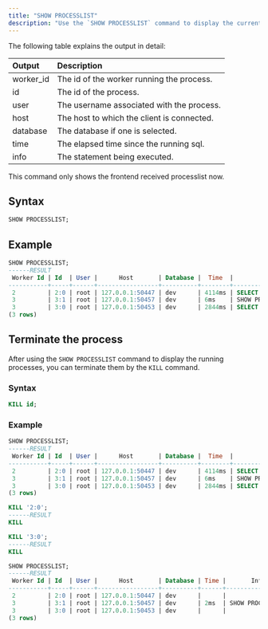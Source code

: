```yaml
---
title: "SHOW PROCESSLIST"
description: "Use the `SHOW PROCESSLIST` command to display the current workload of the system. The output of this command consists of id, user, host, database, time, and info."
---
```


The following table explains the output in detail:

| Output    | Description                                |
| :-------- | :----------------------------------------- |
| worker_id | The id of the worker running the process.  |
| id        | The id of the process.                     |
| user      | The username associated with the process.  |
| host      | The host to which the client is connected. |
| database  | The database if one is selected.           |
| time      | The elapsed time since the running sql.    |
| info      | The statement being executed.              |

<Note>


This command only shows the frontend received processlist now.
</Note>

## Syntax

```sql
SHOW PROCESSLIST;
```

## Example

```sql
SHOW PROCESSLIST;
------RESULT
 Worker Id | Id  | User |      Host       | Database |  Time  |         Info          
-----------+-----+------+-----------------+----------+--------+-----------------------
 2         | 2:0 | root | 127.0.0.1:50447 | dev      | 4114ms | SELECT pg_sleep(3600)
 3         | 3:1 | root | 127.0.0.1:50457 | dev      | 6ms    | SHOW PROCESSLIST
 3         | 3:0 | root | 127.0.0.1:50453 | dev      | 2844ms | SELECT pg_sleep(3600)
(3 rows)
```

## Terminate the process

After using the `SHOW PROCESSLIST` command to display the running processes, you can terminate them by the `KILL` command.

### Syntax

```sql
KILL id;
```

### Example

```sql
SHOW PROCESSLIST;
------RESULT
 Worker Id | Id  | User |      Host       | Database |  Time  |         Info          
-----------+-----+------+-----------------+----------+--------+-----------------------
 2         | 2:0 | root | 127.0.0.1:50447 | dev      | 4114ms | SELECT pg_sleep(3600)
 3         | 3:1 | root | 127.0.0.1:50457 | dev      | 6ms    | SHOW PROCESSLIST
 3         | 3:0 | root | 127.0.0.1:50453 | dev      | 2844ms | SELECT pg_sleep(3600)
(3 rows)

KILL '2:0';
------RESULT
KILL

KILL '3:0';
------RESULT
KILL

SHOW PROCESSLIST;
------RESULT
 Worker Id | Id  | User |      Host       | Database | Time |       Info       
-----------+-----+------+-----------------+----------+------+------------------
 2         | 2:0 | root | 127.0.0.1:50447 | dev      |      | 
 3         | 3:1 | root | 127.0.0.1:50457 | dev      | 2ms  | SHOW PROCESSLIST
 3         | 3:0 | root | 127.0.0.1:50453 | dev      |      | 
(3 rows)
```
